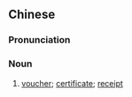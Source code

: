 {{also|凭单}}
==Chinese==
{{zh-forms|s=凭单}}

===Pronunciation===
{{zh-pron
|m=píngdān
|c=pang4 daan1
|mn=pîn-toaⁿ
|cat=n
}}

===Noun===
{{zh-noun}}

# [[voucher]]; [[certificate]]; [[receipt]]